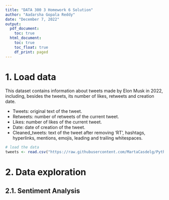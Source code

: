```yaml
---
title: "DATA 300 3 Homework 6 Solution"
author: "Aadarsha Gopala Reddy"
date: "December 7, 2022"
output:
  pdf_document:
    toc: true
  html_document:
    toc: true
    toc_float: true
    df_print: paged
---
```


# 1. Load data

This dataset contains information about tweets made by Elon Musk in 2022, including, besides the tweets, its number of likes, retweets and creation date.

- Tweets: original text of the tweet.
- Retweets: number of retweets of the current tweet.
- Likes: number of likes of the current tweet.
- Date: date of creation of the tweet.
- Cleaned_tweets: text of the tweet after removing 'RT', hashtags, hyperlinks, mentions, emojis, leading and trailing whitespaces.

```r
# load the data
tweets <- read.csv("https://raw.githubusercontent.com/MartaCasdelg/Python-Projects/main/Sentiment%20Analysis%20of%20Elon%20Musk%20Tweets/cleandata.csv", header = TRUE, sep = ",")
```

# 2. Data exploration

## 2.1. Sentiment Analysis

```r

```
